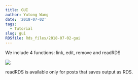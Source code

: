 ```yaml
---
title: GUI
author: Yutong Wang
date: '2018-07-02'
tags:
  - Tutorial
slug: gui
RDSfile: Rds_files/2018-07-02-gui
---
```


We include 4 functions: link, edit, remove and readRDS

![](https://www.dropbox.com/s/jvtp2q4v3h0o7bq/gui.png?raw=1)

readRDS is available only for posts that saves output as RDS.